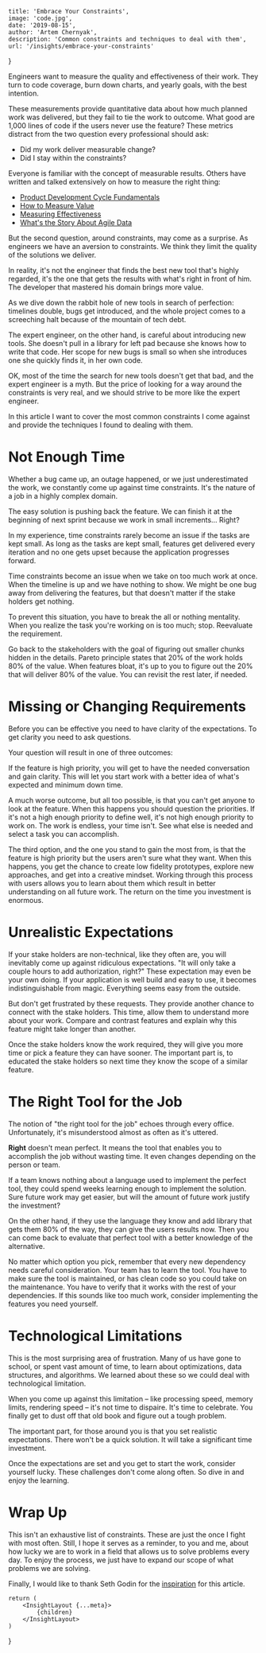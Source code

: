 
    title: 'Embrace Your Constraints',
    image: 'code.jpg',
    date: '2019-08-15',
    author: 'Artem Chernyak',
    description: 'Common constraints and techniques to deal with them',
    url: '/insights/embrace-your-constraints'
}

Engineers want to measure the quality and effectiveness of their work. They turn to code coverage, burn down charts, and yearly goals, with the best intention.

These measurements provide quantitative data about how much planned work was delivered, but they fail to tie the work to outcome. What good are 1,000 lines of code if the users never use the feature? These metrics distract from the two question every professional should ask:

-   Did my work deliver measurable change?
-   Did I stay within the constraints?

Everyone is familiar with the concept of measurable results. Others have written and talked extensively on how to measure the right thing: 

-   [Product Development Cycle Fundamentals](https://blog.ycombinator.com/product-development-cycle-fundamentals/)
-   [How to Measure Value](https://www.thoughtworks.com/insights/blog/how-measure-value)
-   [Measuring Effectiveness](https://medium.com/@LyndhurstGroup/measuring-effectiveness-fe84b08d9035)
-   [What's the Story About Agile Data](https://www.agilealliance.org/resources/videos/whats-the-story-about-agile-data/)

But the second question, around constraints, may come as a surprise. As engineers we have an aversion to constraints. We think they limit the quality of the solutions we deliver.

In reality, it's not the engineer that finds the best new tool that's highly regarded, it's the one that gets the results with what's right in front of him. The developer that mastered his domain brings more value.

As we dive down the rabbit hole of new tools in search of perfection: timelines double, bugs get introduced, and the whole project comes to a screeching halt because of the mountain of tech debt.

The expert engineer, on the other hand, is careful about introducing new tools. She doesn't pull in a library for left pad because she knows how to write that code. Her scope for new bugs is small so when she introduces one she quickly finds it, in her own code.

OK, most of the time the search for new tools doesn't get that bad, and the expert engineer is a myth. But the price of looking for a way around the constraints is very real, and we should strive to be more like the expert engineer.

In this article I want to cover the most common constraints I come against and provide the techniques I found to dealing with them.

# Not Enough Time

Whether a bug came up, an outage happened, or we just underestimated the work, we constantly come up against time constraints. It's the nature of a job in a highly complex domain.

The easy solution is pushing back the feature. We can finish it at the beginning of next sprint because we work in small increments&#x2026; Right?

In my experience, time constraints rarely become an issue if the tasks are kept small. As long as the tasks are kept small, features get delivered every iteration and no one gets upset because the application progresses forward.

Time constraints become an issue when we take on too much work at once. When the timeline is up and we have nothing to show. We might be one bug away from delivering the features, but that doesn't matter if the stake holders get nothing.

To prevent this situation, you have to break the all or nothing mentality. When you realize the task you're working on is too much; stop. Reevaluate the requirement.

Go back to the stakeholders with the goal of figuring out smaller chunks hidden in the details. Pareto principle states that 20% of the work holds 80% of the value. When features bloat, it's up to you to figure out the 20% that will deliver 80% of the value. You can revisit the rest later, if needed.

# Missing or Changing Requirements

Before you can be effective you need to have clarity of the expectations. To get clarity you need to ask questions.

Your question will result in one of three outcomes:

If the feature is high priority, you will get to have the needed conversation and gain clarity. This will let you start work with a better idea of what's expected and minimum down time.

A much worse outcome, but all too possible, is that you can't get anyone to look at the feature. When this happens you should question the priorities. If it's not a high enough priority to define well, it's not high enough priority to work on. The work is endless, your time isn't. See what else is needed and select a task you can accomplish.

The third option, and the one you stand to gain the most from, is that the feature is high priority but the users aren't sure what they want. When this happens, you get the chance to create low fidelity prototypes, explore new approaches, and get into a creative mindset. Working through this process with users allows you to learn about them which result in better understanding on all future work. The return on the time you investment is enormous.

# Unrealistic Expectations

If your stake holders are non-technical, like they often are, you will inevitably come up against ridiculous expectations. "It will only take a couple hours to add authorization, right?" These expectation may even be your own doing. If your application is well build and easy to use, it becomes indistinguishable from magic. Everything seems easy from the outside.

But don't get frustrated by these requests. They provide another chance to connect with the stake holders. This time, allow them to understand more about your work. Compare and contrast features and explain why this feature might take longer than another.

Once the stake holders know the work required, they will give you more time or pick a feature they can have sooner. The important part is, to educated the stake holders so next time they know the scope of a similar feature.

# The Right Tool for the Job

The notion of "the right tool for the job" echoes through every office. Unfortunately, it's misunderstood almost as often as it's uttered.

**Right** doesn't mean perfect. It means the tool that enables you to accomplish the job without wasting time. It even changes depending on the person or team.

If a team knows nothing about a language used to implement the perfect tool, they could spend weeks learning enough to implement the solution. Sure future work may get easier, but will the amount of future work justify the investment?

On the other hand, if they use the language they know and add library that gets them 80% of the way, they can give the users results now. Then you can come back to evaluate that perfect tool with a better knowledge of the alternative.

No matter which option you pick, remember that every new dependency needs careful consideration. Your team has to learn the tool. You have to make sure the tool is maintained, or has clean code so you could take on the maintenance. You have to verify that it works with the rest of your dependencies. If this sounds like too much work, consider implementing the features you need yourself.

# Technological Limitations

This is the most surprising area of frustration. Many of us have gone to school, or spent vast amount of time, to learn about optimizations, data structures, and algorithms. We learned about these so we could deal with technological limitation.

When you come up against this limitation &#x2013; like processing speed, memory limits, rendering speed &#x2013; it's not time to dispaire. It's time to celebrate. You finally get to dust off that old book and figure out a tough problem.

The important part, for those around you is that you set realistic expectations. There won't be a quick solution. It will take a significant time investment.

Once the expectations are set and you get to start the work, consider yourself lucky. These challenges don't come along often. So dive in and enjoy the learning.

# Wrap Up

This isn't an exhaustive list of constraints. These are just the once I fight with most often. Still, I hope it serves as a reminder, to you and me, about how lucky we are to work in a field that allows us to solve problems every day. To enjoy the process, we just have to expand our scope of what problems we are solving.

Finally, I would like to thank Seth Godin for the [inspiration](https://seths.blog/2019/06/constraints-and-measurement/) for this article.

    return (
        <InsightLayout {...meta}>
            {children}
        </InsightLayout>
    )
}
